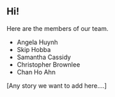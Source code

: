 
## Hi!

Here are the members of our team.

* Angela Huynh
* Skip Hobba
* Samantha Cassidy
* Christopher Brownlee
* Chan Ho Ahn

[Any story we want to add here....]




